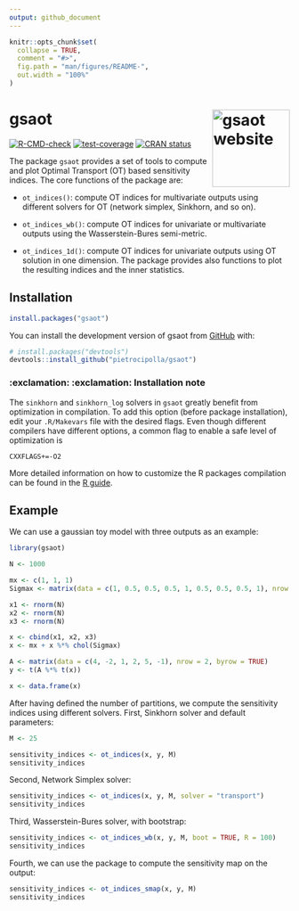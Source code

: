 ```yaml
---
output: github_document
---
```


<!-- README.md is generated from README.Rmd. Please edit that file -->

```r
knitr::opts_chunk$set(
  collapse = TRUE,
  comment = "#>",
  fig.path = "man/figures/README-",
  out.width = "100%"
)
```

# gsaot <a href="https://pietrocipolla.github.io/gsaot/"><img src="man/figures/logo.png" align="right" height="139" alt="gsaot website" /></a>

<!-- badges: start -->
[![R-CMD-check](https://github.com/pietrocipolla/gsaot/actions/workflows/R-CMD-check.yaml/badge.svg)](https://github.com/pietrocipolla/gsaot/actions/workflows/R-CMD-check.yaml)
[![test-coverage](https://github.com/pietrocipolla/gsaot/actions/workflows/test-coverage.yaml/badge.svg)](https://github.com/pietrocipolla/gsaot/actions/workflows/test-coverage.yaml)
[![CRAN status](https://www.r-pkg.org/badges/version/gsaot)](https://CRAN.R-project.org/package=gsaot)
<!-- badges: end -->

The package `gsaot` provides a set of tools to compute and plot Optimal Transport (OT) based sensitivity indices. The core functions of the package are:

- `ot_indices()`: compute OT indices for multivariate outputs using different solvers for OT (network simplex, Sinkhorn, and so on).

- `ot_indices_wb()`: compute OT indices for univariate or multivariate outputs using the Wasserstein-Bures semi-metric.

- `ot_indices_1d()`: compute OT indices for univariate outputs using OT solution in one dimension.
The package provides also functions to plot the resulting indices and the inner statistics.

## Installation

```r
install.packages("gsaot")
```

You can install the development version of gsaot from [GitHub](https://github.com/) with:

``` r
# install.packages("devtools")
devtools::install_github("pietrocipolla/gsaot")
```

### :exclamation: :exclamation: Installation note

The `sinkhorn` and `sinkhorn_log` solvers in `gsaot` greatly benefit from optimization in compilation. To add this option (before package installation), edit your `.R/Makevars` file with the desired flags. Even though different compilers have different options, a common flag to enable a safe level of optimization is

```
CXXFLAGS+=-O2
```

More detailed information on how to customize the R packages compilation can be found in the  [R guide](https://cran.r-project.org/doc/manuals/R-admin.html#Customizing-package-compilation).

## Example

We can use a gaussian toy model with three outputs as an example:
```r
library(gsaot)

N <- 1000

mx <- c(1, 1, 1)
Sigmax <- matrix(data = c(1, 0.5, 0.5, 0.5, 1, 0.5, 0.5, 0.5, 1), nrow = 3)

x1 <- rnorm(N)
x2 <- rnorm(N)
x3 <- rnorm(N)

x <- cbind(x1, x2, x3)
x <- mx + x %*% chol(Sigmax)

A <- matrix(data = c(4, -2, 1, 2, 5, -1), nrow = 2, byrow = TRUE)
y <- t(A %*% t(x))

x <- data.frame(x)
```
After having defined the number of partitions, we compute the sensitivity indices using different solvers. First, Sinkhorn solver and default parameters:
```r
M <- 25

sensitivity_indices <- ot_indices(x, y, M)
sensitivity_indices
```
Second, Network Simplex solver:
```r
sensitivity_indices <- ot_indices(x, y, M, solver = "transport")
sensitivity_indices
```
Third, Wasserstein-Bures solver, with bootstrap:
```r
sensitivity_indices <- ot_indices_wb(x, y, M, boot = TRUE, R = 100)
sensitivity_indices
```
Fourth, we can use the package to compute the sensitivity map on the output:
```r
sensitivity_indices <- ot_indices_smap(x, y, M)
sensitivity_indices
```
